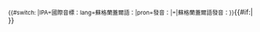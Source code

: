 <onlyinclude><small>{{#switch: {{{2}}}|IPA=國際音標：lang=蘇格蘭蓋爾語：|pron=發音：|=|蘇格蘭蓋爾語發音：}}</small>{{IPA|[[Help:蘇格蘭蓋爾語國際音標|[{{{1}}}]]]}}{{#if:{{{3|}}}|{{IPA audio link|{{{3}}} }} }}</onlyinclude><noinclude>
{{documentation|Template:usage of IPA templates}}
<!-- PLEASE ADD CATEGORIES BELOW THIS LINE, THANKS. -->
[[Category:IPA語言模板|{{PAGENAME}}]]
<!-- PLEASE ADD INTERWIKIS BELOW THIS LINE, THANKS. -->
</noinclude>